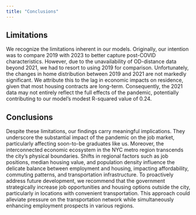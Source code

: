 ```yaml
---
title: "Conclusions"
---
```


## Limitations

We recognize the limitations inherent in our models. Originally, our intention was to compare 2019 with 2023 to better capture post-COVID characteristics. However, due to the unavailability of OD-distance data beyond 2021, we had to resort to using 2019 for comparison. Unfortunately, the changes in home distribution between 2019 and 2021 are not markedly significant. We attribute this to the lag in economic impacts on residence, given that most housing contracts are long-term. Consequently, the 2021 data may not entirely reflect the full effects of the pandemic, potentially contributing to our model's modest R-squared value of 0.24.

## Conclusions

Despite these limitations, our findings carry meaningful implications. They underscore the substantial impact of the pandemic on the job market, particularly affecting soon-to-be graduates like us. Moreover, the interconnected economic ecosystem in the NYC metro region transcends the city's physical boundaries. Shifts in regional factors such as job positions, median housing value, and population density influence the delicate balance between employment and housing, impacting affordability, commuting patterns, and transportation infrastructure. To proactively address future development, we recommend that the government strategically increase job opportunities and housing options outside the city, particularly in locations with convenient transportation. This approach could alleviate pressure on the transportation network while simultaneously enhancing employment prospects in various regions.

